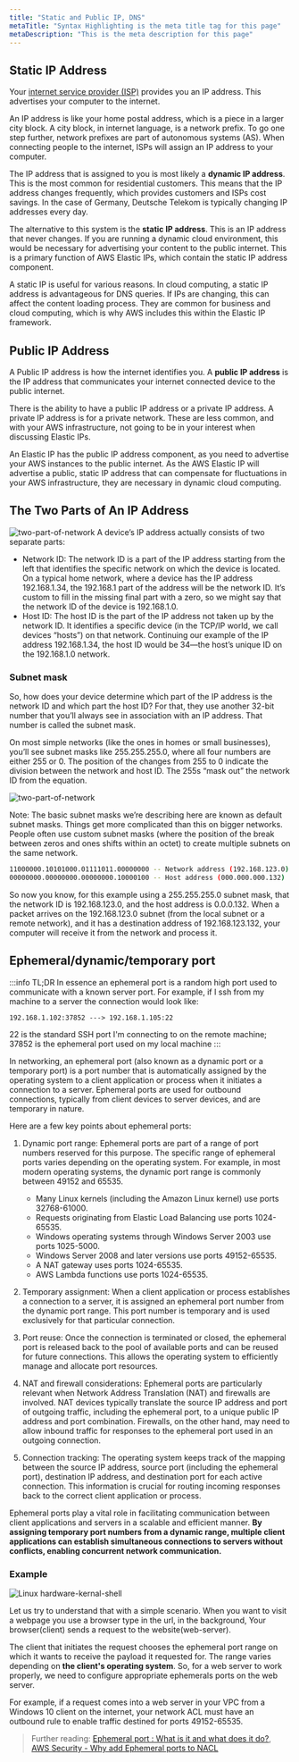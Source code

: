 ```yaml
---
title: "Static and Public IP, DNS"
metaTitle: "Syntax Highlighting is the meta title tag for this page"
metaDescription: "This is the meta description for this page"
---
```


## Static IP Address

Your [internet service provider (ISP)](http://blog.datapath.io/what-is-an-internet-service-provider) provides you an IP address. This advertises your computer to the internet.

An IP address is like your home postal address, which is a piece in a larger city block. A city block, in internet language, is a network prefix. To go one step further, network prefixes are part of autonomous systems (AS). When connecting people to the internet, ISPs will assign an IP address to your computer.

The IP address that is assigned to you is most likely a **dynamic IP address**. This is the most common for residential customers. This means that the IP address changes frequently, which provides customers and ISPs cost savings. In the case of Germany, Deutsche Telekom is typically changing IP addresses every day.

The alternative to this system is the **static IP address**. This is an IP address that never changes. If you are running a dynamic cloud environment, this would be necessary for advertising your content to the public internet. This is a primary function of AWS Elastic IPs, which contain the static IP address component.

A static IP is useful for various reasons. In cloud computing, a static IP address is advantageous for DNS queries. If IPs are changing, this can affect the content loading process. They are common for business and cloud computing, which is why AWS includes this within the Elastic IP framework.

## Public IP Address

A Public IP address is how the internet identifies you. A **public IP address** is the IP address that communicates your internet connected device to the public internet.

There is the ability to have a public IP address or a private IP address. A private IP address is for a private network. These are less common, and with your AWS infrastructure, not going to be in your interest when discussing Elastic IPs.

An Elastic IP has the public IP address component, as you need to advertise your AWS instances to the public internet. As the AWS Elastic IP will advertise a public, static IP address that can compensate for fluctuations in your AWS infrastructure, they are necessary in dynamic cloud computing.

## The Two Parts of An IP Address
![two-part-of-network](/img/aws/networking/fundamental/two-part-of-network.png)
A device’s IP address actually consists of two separate parts:

- Network ID: The network ID is a part of the IP address starting from the left that identifies the specific network on which the device is located. On a typical home network, where a device has the IP address 192.168.1.34, the 192.168.1 part of the address will be the network ID. It’s custom to fill in the missing final part with a zero, so we might say that the network ID of the device is 192.168.1.0.
- Host ID: The host ID is the part of the IP address not taken up by the network ID. It identifies a specific device (in the TCP/IP world, we call devices “hosts”) on that network. Continuing our example of the IP address 192.168.1.34, the host ID would be 34—the host’s unique ID on the 192.168.1.0 network.

### Subnet mask
So, how does your device determine which part of the IP address is the network ID and which part the host ID? For that, they use another 32-bit number that you’ll always see in association with an IP address. That number is called the subnet mask.

On most simple networks (like the ones in homes or small businesses), you’ll see subnet masks like 255.255.255.0, where all four numbers are either 255 or 0. The position of the changes from 255 to 0 indicate the division between the network and host ID. The 255s “mask out” the network ID from the equation.

![two-part-of-network](/img/aws/networking/fundamental/subnet-mask.png)

Note: The basic subnet masks we’re describing here are known as default subnet masks. Things get more complicated than this on bigger networks. People often use custom subnet masks (where the position of the break between zeros and ones shifts within an octet) to create multiple subnets on the same network.

```bash
11000000.10101000.01111011.00000000 -- Network address (192.168.123.0)
00000000.00000000.00000000.10000100 -- Host address (000.000.000.132)
```
So now you know, for this example using a 255.255.255.0 subnet mask, that the network ID is 192.168.123.0, and the host address is 0.0.0.132. When a packet arrives on the 192.168.123.0 subnet (from the local subnet or a remote network), and it has a destination address of 192.168.123.132, your computer will receive it from the network and process it.



## Ephemeral/dynamic/temporary port

:::info TL;DR
In essence an ephemeral port is a random high port used to communicate with a known server port. For example, if I ssh from my machine to a server the connection would look like:

```shell
192.168.1.102:37852 ---> 192.168.1.105:22
```

22 is the standard SSH port I'm connecting to on the remote machine; 37852 is the ephemeral port used on my local machine
:::

In networking, an ephemeral port (also known as a dynamic port or a temporary port) is a port number that is automatically assigned by the operating system to a client application or process when it initiates a connection to a server. Ephemeral ports are used for outbound connections, typically from client devices to server devices, and are temporary in nature.

Here are a few key points about ephemeral ports:

1. Dynamic port range: Ephemeral ports are part of a range of port numbers reserved for this purpose. The specific range of ephemeral ports varies depending on the operating system. For example, in most modern operating systems, the dynamic port range is commonly between 49152 and 65535.
    - Many Linux kernels (including the Amazon Linux kernel) use ports 32768-61000.
    - Requests originating from Elastic Load Balancing use ports 1024-65535.
    - Windows operating systems through Windows Server 2003 use ports 1025-5000.
    - Windows Server 2008 and later versions use ports 49152-65535.
    - A NAT gateway uses ports 1024-65535.
    - AWS Lambda functions use ports 1024-65535.

2. Temporary assignment: When a client application or process establishes a connection to a server, it is assigned an ephemeral port number from the dynamic port range. This port number is temporary and is used exclusively for that particular connection.

3. Port reuse: Once the connection is terminated or closed, the ephemeral port is released back to the pool of available ports and can be reused for future connections. This allows the operating system to efficiently manage and allocate port resources.

4. NAT and firewall considerations: Ephemeral ports are particularly relevant when Network Address Translation (NAT) and firewalls are involved. NAT devices typically translate the source IP address and port of outgoing traffic, including the ephemeral port, to a unique public IP address and port combination. Firewalls, on the other hand, may need to allow inbound traffic for responses to the ephemeral port used in an outgoing connection.

5. Connection tracking: The operating system keeps track of the mapping between the source IP address, source port (including the ephemeral port), destination IP address, and destination port for each active connection. This information is crucial for routing incoming responses back to the correct client application or process.

Ephemeral ports play a vital role in facilitating communication between client applications and servers in a scalable and efficient manner. **By assigning temporary port numbers from a dynamic range, multiple client applications can establish simultaneous connections to servers without conflicts, enabling concurrent network communication.**

### Example
![Linux hardware-kernal-shell](/img/aws/networking/fundamental/why-add-ephemeral-ports-on-nacl.png)

Let us try to understand that with a simple scenario. When you want to visit a webpage you use a browser type in the url, in the background, Your browser(client) sends a request to the website(web-server).

The client that initiates the request chooses the ephemeral port range on which it wants to receive the payload it requested for. The range varies depending on **the client's operating system**. So, for a web server to work properly, we need to configure appropriate ephemerals ports on the web server.


For example, if a request comes into a web server in your VPC from a Windows 10 client on the internet, your network ACL must have an outbound rule to enable traffic destined for ports 49152-65535.

> Further reading: [Ephemeral port : What is it and what does it do?](https://unix.stackexchange.com/questions/65475/ephemeral-port-what-is-it-and-what-does-it-do), [AWS Security - Why add Ephemeral ports to NACL](https://github.com/miztiik/dev-sec-ops/tree/master/nacl-outbound-ephemeral-ports)


